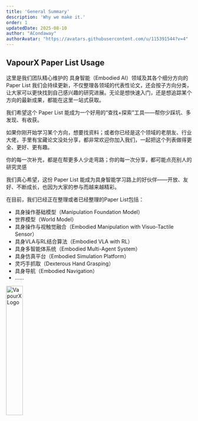 ```yaml
---
title: 'General Summary'
description: 'Why we make it.'
order: 1
updatedDate: 2025-08-10
author: "ACondaway"
authorAvatar: "https://avatars.githubusercontent.com/u/115391544?v=4"
---
```


## VapourX Paper List Usage
这里是我们团队精心维护的 具身智能（Embodied AI）领域及其各个细分方向的 Paper List
我们会持续更新，不仅整理各领域的代表性论文，还会按子方向分类，让大家可以更快找到自己感兴趣的研究进展。无论是想快速入门，还是想追踪某个方向的最新成果，都能在这里一站式获取。

我们希望这个 Paper List 能成为一个好用的“查找+探索”工具——帮你少踩坑、多发现、有收获。

如果你刚开始学习某个方向，想要找资料；或者你已经是这个领域的老朋友、行业大佬，手里有宝藏论文没处分享，都非常欢迎你加入我们，一起把这个列表做得更全、更好、更有趣。

你的每一次补充，都是在帮更多人少走弯路；你的每一次分享，都可能点亮别人的研究灵感

我们真心希望，这份 Paper List 能成为具身智能学习路上的好伙伴——开放、友好、不断成长，也因为大家的参与而越来越精彩。

在目前，我们已经正在整理或者已经整理的Paper List包括：
- 具身操作基础模型（Manipulation Foundation Model）
- 世界模型（World Model）
- 具身操作与视触觉融合（Embodied Manipulation with Visuo-Tactile Sensor）
- 具身VLA与RL结合算法（Embodied VLA with RL）
- 具身多智能体系统（Embodied Multi-Agent System）
- 具身仿真平台（Embodied Simulation Platform）
- 灵巧手抓取（Dexterous Hand Grasping）
- 具身导航（Embodied Navigation）
- ......


<img src="/src/assets/VapourX-curve.png" alt="VapourX Logo" width="30%" />